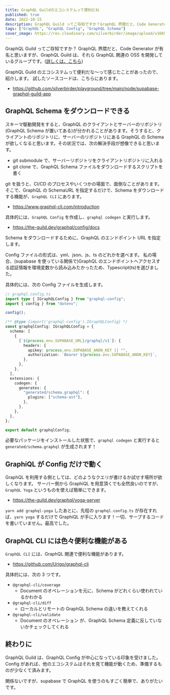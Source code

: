 ```yaml
---
title: GraphQL Guildのエコシステムって便利だね
published: true
date: 2022-10-15
description: GraphQL Guild ってご存知ですか？GraphQL 界隈だと、Code Generator が有名と思いますが
tags: ["GraphQL", "GraphQL Config", "GraphQL Schema"]
cover_image: https://res.cloudinary.com/silverbirder/image/upload/v1665838875/silver-birder.github.io/blog/sangga-rima-roman-selia-LjbjWeXRbs0-unsplash.jpg
---
```


GraphQL Guild ってご存知ですか？
GraphQL 界隈だと、Code Generator が有名と思いますが、GraphQL Guild は、それら GraphQL 関連の OSS を開発しているグループです。([詳しくは、こちら](https://the-guild.dev/about-us))

GraphQL Guild のエコシステムって便利だな〜って感じたことがあったので、紹介します。
試したソースコードは、こちらにあります。

- https://github.com/silverbirder/playground/tree/main/node/supabase-graphql-guild-app

## GraphQL Schema をダウンロードできる

スキーマ駆動開発をすると、GraphQL のクライアントとサーバーのリポジトリ(GraphQL Schema が置いてある)が分かれることがあります。そうすると、クライアントのリポジトリに、サーバーのリポジトリにある GraphQL の Schema が欲しくなると思います。その状況では、次の解決手段が想像できると思います。

- git submodule で、サーバーリポジトリをクライアントリポジトリに入れる
- git clone で、GraphQL Schema ファイルをダウンロードするスクリプトを書く

git を扱うと、CI/CD のプロセスやいくつかの場面で、面倒なことがあります。
そこで、GraphQL の SchemaURL を指定するだけで、Schema をダウンロードする機能が、`GraphQL CLI` にあります。

- https://www.graphql-cli.com/introduction

具体的には、`GraphQL Config` を作成し、`graphql codegen` と実行します。

- https://the-guild.dev/graphql/config/docs

Schema をダウンロードするために、GraphQL のエンドポイント URL を指定します。

Config ファイルの形式は、yml、json、js、ts のどれかを選べます。
私の場合、(supabase を使っている関係で)GraphQL のエンドポイントへアクセスする認証情報を環境変数から読み込みたかったため、Typescript(ts)を選びました。

具体的には、次の Config ファイルを生成します。

```typescript
// graphql.config.ts
import type { IGraphQLConfig } from "graphql-config";
import { config } from "dotenv";

config();

/** @type {import('graphql-config').IGraphQLConfig} */
const graphqlConfig: IGraphQLConfig = {
  schema: [
    {
      [`${process.env.SUPABASE_URL}/graphql/v1`]: {
        headers: {
          apikey: process.env.SUPABASE_ANON_KEY || "",
          authorization: `Bearer ${process.env.SUPABASE_ANON_KEY}`,
        },
      },
    },
  ],
  extensions: {
    codegen: {
      generates: {
        "generated/schema.graphql": {
          plugins: ["schema-ast"],
        },
      },
    },
  },
};

export default graphqlConfig;
```

必要なパッケージをインストールした状態で、`graphql codegen` と実行すると `generated/schema.graphql` が生成されます！

## GraphiQL が Config だけで動く

GraphQL を利用する側としては、どのようなクエリが書けるか試せす場所が欲しくなります。
サーバー側から GraphiQL を用意頂くでも全然良いのですが、`GraphQL Yoga` というものを使えば簡単にできます。

- https://the-guild.dev/graphql/yoga-server

`yarn add graphql-yoga` したあとに、先程の `graphql.config.ts` が存在すれば、`yarn yoga` するだけで GraphiQL が手に入ります！一切、サーブするコードを書いていません。最高でした。

## GraphQL CLI には色々便利な機能がある

`GraphQL CLI` には、GraphQL 関連で便利な機能があります。

- https://github.com/Urigo/graphql-cli

具体的には、次の 3 つです。

- `@graphql-cli/coverage`
  - Document のオペレーションを元に、Schema がどれくらい使われているかわかる
- `@graphql-cli/diff`
  - ローカルとリモートの GraphQL Schema の違いを教えてくれる
- `@graphql-cli/validate`
  - Document のオペレーション が、GraphQL Schema 定義に反していないかチェックしてくれる

## 終わりに

GraphQL Guild は、GraphQL Config が中心になっている印象を受けました。
Config があれば、他のエコシステムはそれを見て機能が動くため、準備するものが少なくて済みます。

関係ないですが、supabase で GraphQL を使うのもすごく簡単で、ありがたいです。
